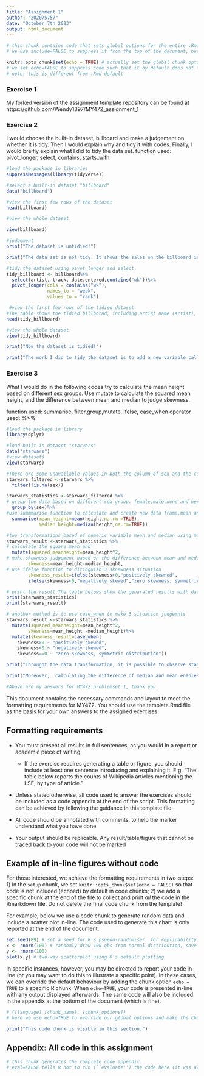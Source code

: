 ```yaml
---
title: "Assignment 1"
author: "202075757"
date: "October 7th 2023"
output: html_document
---
```


```r
# this chunk contains code that sets global options for the entire .Rmd. 
# we use include=FALSE to suppress it from the top of the document, but it will still appear in the appendix. 

knitr::opts_chunk$set(echo = TRUE) # actually set the global chunk options. 
# we set echo=FALSE to suppress code such that it by default does not appear throughout the document. 
# note: this is different from .Rmd default
```

### Exercise 1

My forked version of the assignment template repository can be found at https://github.com/Wendy1397/MY472_assignment_1

### Exercise 2

I would choose the built-in dataset, billboard and make a judgement on whether it is tidy. Then I would explain why and tidy it with codes. Finally, I would breifly explain what I did to tidy the data set.
function used: pivot_longer, select, contains, starts_with
```r
#load the package in libraries
suppressMessages(library(tidyverse))

#select a built-in dataset "billboard"
data("billboard")

#view the first few rows of the dataset
head(billboard)

#view the whole dataset. 

view(billboard)

#judgement
print("The dataset is untidied!")

print("The data set is not tidy. It shows the sales on the billboard in the 47 weeks after it entered into the market. The rank is another variable and it has 47 observations in the 47 weeks. To make each variable has its own column and each contains observation has its own row. I would pivot the columns into a new pair of variables. I choose a built-in dataset called billboard.")

#tidy the dataset using pivot_longer and select
tidy_billboard <- billboard%>%
  select(artist, track, date.entered,contains("wk"))%>%
  pivot_longer(cols = contains("wk"), 
               names_to = "week", 
               values_to = "rank")

 #view the first few rows of the tidied dataset.
#The table shows the tidied billborad, including artist name (artist), date of publish (date.entered), track name (track), number of the week (week) and the rank in the week.
head(tidy_billboard)

#view the whole dataset. 
view(tidy_billboard)

print("Now the dataset is tidied!")

print("The work I did to tidy the dataset is to add a new variable called rank and put the observations of that in the 47 weeks in seperate rows, pivot the wider dataset to a longer one. To select the column I wish to pivot into longer format, I used select and contains function, which could also be down by start_with, simply replace contains with starts_with( in the code. Thank you.")

```

### Exercise 3
What I would do in the following codes:try to calculate the mean height based on different sex groups. Use mutate to calculate the squared mean height, and the difference between mean and median to judge skewness.

function used: summarise, filter,group,mutate, ifelse, case_when
operator used: %>%

```r
#load the package in library
library(dplyr)

#load built-in dataset "starwars"
data("starwars")
#view datasets
view(starwars)

#There are some unavailable values in both the column of sex and the column of height. Hence, I cleaned NA in sex group using filter function, only calculating the height of male, female, hermaphroditic and none.
starwars_filtered <-starwars %>%
  filter(!is.na(sex))

starwars_statistics <-starwars_filtered %>%
# group the data based on different sex group: female,male,none and hermaphroditic.There are also some NA observations. 
  group_by(sex)%>%
#use summmarise function to calculate and create new data frame,mean and median of heights,based on different groups, female, male, none and hermaphroditic. Those non-available observations have been deducted in the calculation. 
  summarise(mean_height=mean(height,na.rm =TRUE),
            median_height=median(height,na.rm=TRUE))

#two transformations based of numeric variable mean and median using mutate function
starwars_result <-starwars_statistics %>%
# calculate the square mean and 
  mutate(squared_meanheight=mean_height^2,
# make skewness judgement based on the difference between mean and median 
        skewness=mean_height-median_height,   
# use ifelse function to ditinguish 3 sknewness situation
        skewness_result=ifelse(skewness>0,"positively skewned",
        ifelse(skewness<0,"negatively skewed","zero skewness, symmetric distribution")))

# print the result.The table belows show the genarated results with data transformation. It shows the mean, median, squared mean, difference between median and mean, and skewness based on different sex group. 
print(starwars_statistics)
print(starwars_result)

# another method is to use case_when to make 3 situation judgemnts
starwars_result <-starwars_statistics %>%
  mutate(squared_meanheight=mean_height^2,
        skewness=mean_height -median_height)%>%
  mutate(skewness_result=case_when(
    skewness>0 ~ "positively skewed",
    skewness<0 ~ "negatively skewed",
    skewness==0 ~ "zero skewness, symmetric distribution"))

print("Throught the data transformation, it is possible to observe statistical information such as the mean and median of height in different sex categories using the group and summarise function, which could not be observed directly from the orginal data.The difference of means  also reveal the influence of potential extreme values. By squaring the mean, those effect would be emphasized.Also, those squared mean-height value could magnify the differences, making it easier to distinguish different group(gender) categories. In this sample, the difference in mean height between hermaphroditic and male has been exgagerate from 4.1 to 1453.7.")

print("Moreover,  calculating the difference of median and mean enables readers to observe skewness of each sex category.It shows the difference among individuals by measuring the degree and dirction of assymmetry. A positive skewness shows the distribution is skewed to left,meaning some individual in the group is significantly taller than others in the sample data and vice versa.It is noted that in this case, we have a 0 sknewness in the final generated table, which indicates a symmetric distribution. The reason is beacause there is only one observation in the sex category hermaphroditic. ")

#Above are my answers for MY472 problemset 1, thank you.

```


This document contains the necessary commands and layout to meet the formatting requirements for MY472. You should use the template.Rmd file as the basis for your own answers to the assigned exercises.

## Formatting requirements

* You must present all results in full sentences, as you would in a report or academic piece of writing
  
  * If the exercise requires generating a table or figure, you should include at least one sentence introducing and explaining it. E.g. "The table below reports the counts of Wikipedia articles mentioning the LSE, by type of article."

* Unless stated otherwise, all code used to answer the exercises should be included as a code appendix at the end of the script. This formatting can be achieved by following the guidance in this template file.

* All code should be annotated with comments, to help the marker understand what you have done

* Your output should be replicable. Any result/table/figure that cannot be traced back to your code will not be marked

## Example of in-line figures without code

For those interested, we achieve the formatting requirements in two-steps: 1) in the `setup` chunk, we set `knitr::opts_chunk$set(echo = FALSE)` so that code is not included (echoed) by default in code chunks; 2) we add a specific chunk at the end of the file to collect and print *all* the code in the Rmarkdown file. Do not delete the final code chunk from the template!

For example, below we use a code chunk to generate random data and include a scatter plot in-line. The code used to generate this chart is only reported at the end of the document. 

```r
set.seed(89) # set a seed for R's psuedo-randomiser, for replicability.
x <- rnorm(100) # randomly draw 100 obs from normal distribution, save as object
y <- rnorm(100) 
plot(x,y) # two-way scatterplot using R's default plotting
```

In specific instances, however, you may be directed to report your code in-line (or you may want to do this to illustrate a specific point). In these cases, we can override the default behaviour by adding the chunk option `echo = TRUE` to a specific R chunk. When `echo=TRUE`, your code is presented in-line with any output displayed afterwards. The same code will also be included in the appendix at the bottom of the document (which is fine).

```r
# {[language] [chunk_name], [chunk_options]}
# here we use echo=TRUE to override our global options and make the chunk appear exactly here. 

print("This code chunk is visible in this section.")
```

## Appendix: All code in this assignment

```r
# this chunk generates the complete code appendix. 
# eval=FALSE tells R not to run (``evaluate'') the code here (it was already run before).
```
